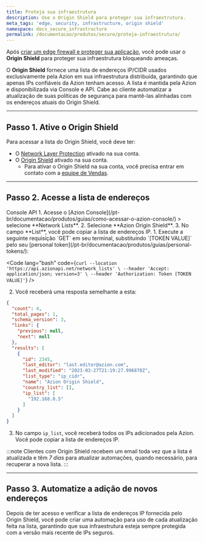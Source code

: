 ```yaml
---
title: Proteja sua infraestrutura
description: Use o Origin Shield para proteger sua infraestrutura.
meta_tags: 'edge, security, infrastructure, origin shield'
namespace: docs_secure_infrastructure
permalink: /documentacao/produtos/secure/proteja-infraestrutura/
---
```



Após [criar um edge firewall e proteger sua aplicação](/pt-br/documentacao/produtos/guias/secure/edge-firewall-definir-main-settings/), você pode usar o **Origin Shield** para proteger sua infraestrutura bloqueando ameaças.

O **Origin Shield** fornece uma lista de endereços IP/CIDR usados exclusivamente pela Azion em sua infraestrutura distribuída, garantindo que apenas IPs confiáveis da Azion tenham acesso. A lista é mantida pela Azion e disponibilizada via Console e API. Cabe ao cliente automatizar a atualização de suas políticas de segurança para mantê-las alinhadas com os endereços atuais do Origin Shield.

---

## Passo 1. Ative o Origin Shield

Para acessar a lista do Origin Shield, você deve ter:

- O [Network Layer Protection](/pt-br/documentacao/produtos/guias/secure/edge-firewall-definir-main-settings/#modulos) ativado na sua conta.
- O [Origin Shield](/pt-br/documentacao/produtos/secure/edge-firewall/network-layer-protection/#origin-shield) ativado na sua conta.
  - Para ativar o Origin Shield na sua conta, você precisa entrar em contato com a [equipe de Vendas](https://www.azion.com/pt-br/contate-vendas/).

---

## Passo 2. Acesse a lista de endereços

<Tabs client:visible>
    <Fragment slot="tab.console">Console</Fragment>
    <Fragment slot="tab.api">API</Fragment>

<Fragment slot="panel.console">
1. Acesse o [Azion Console](/pt-br/documentacao/produtos/guias/como-acessar-o-azion-console/) > selecione **Network Lists**.
2. Selecione **Azion Origin Shield**.
3. No campo **List**, você pode copiar a lista de endereços IP.
</Fragment>

<Fragment slot="panel.api">
1. Execute a seguinte requisição `GET` em seu terminal, substituindo `[TOKEN VALUE]` pelo seu [personal token](/pt-br/documentacao/produtos/guias/personal-tokens/):

<Code lang="bash" code={`
curl --location 'https://api.azionapi.net/network_lists' \
--header 'Accept: application/json; version=3' \
--header 'Authorization: Token [TOKEN VALUE]'
`} />

2. Você receberá uma resposta semelhante a esta:

```json
{
  "count": 4,
  "total_pages": 1,
  "schema_version": 3,
  "links": {
    "previous": null,
    "next": null
  },
  "results": [
    {
      "id": 2345,
      "last_editor": "last.editor@azion.com",
      "last_modified": "2023-03-27T21:19:27.996870Z",
      "list_type": "ip_cidr",
      "name": "Azion Origin Shield",
      "country_list": [],
      "ip_list": [
        "192.168.0.5"
      ]
    }
  ]
}
```

3. No campo `ip_list`, você receberá todos os IPs adicionados pela Azion. Você pode copiar a lista de endereços IP.
</Fragment>

</Tabs>

:::note
Clientes com Origin Shield recebem um email toda vez que a lista é atualizada e têm *7 dias* para atualizar automações, quando necessário, para recuperar a nova lista.
:::

---

## Passo 3. Automatize a adição de novos endereços

Depois de ter acesso e verificar a lista de endereços IP fornecida pelo Origin Shield, você pode criar uma automação para uso de cada atualização feita na lista, garantindo que sua infraestrutura esteja sempre protegida com a versão mais recente de IPs seguros.
